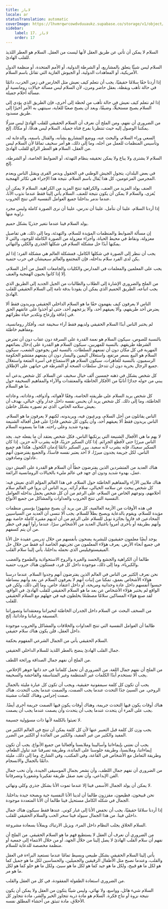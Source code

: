 ```yaml
---
title: لاباز
locale: ar
statusTranslation: automatic
coverImage: https://lhvmrqwrcowdvduuaukz.supabase.co/storage/v1/object/public/strapi-uploads/small_cover-educacion-fundamental.webp-2d51a7828a2b1309555be27f7e2a61a0.webp
sidebar:
    label: 17. لاباز
    order: 17
---
```

السلام لا يمكن أن تأتي عن طريق العقل لأنها ليست من العقل. السلام هو العطر اللذيذ للقلب الهادئ.

السلام ليس شيئًا يتعلق بالمشاريع، أو الشرطة الدولية، أو الأمم المتحدة، أو منظمة الدول الأمريكية، أو المعاهدات الدولية، أو الجيوش الغازية التي تقاتل باسم السلام.

إذا أردنا حقًا سلامًا حقيقيًا، يجب أن نتعلم كيف نعيش مثل الحارس في زمن الحرب، دائمًا في حالة تأهب ويقظة، بعقل حاضر ومرن، لأن السلام ليس مسألة خيالات رومانسية أو مسألة أحلام جميلة.

إذا لم نتعلم كيف نعيش في حالة تأهب من لحظة إلى أخرى، فإن الطريق الذي يؤدي إلى السلام يصبح مستحيلًا، وضيقًا، وبعد أن يصبح صعبًا للغاية، سينتهي به الأمر أخيرًا إلى طريق مسدود.

من الضروري أن نفهم، ومن الملح أن نعرف أن السلام الحقيقي للقلب الهادئ ليس منزلًا يمكننا الوصول إليه حيث تنتظرنا بفرح فتاة جميلة. السلام ليس هدفًا، أو مكانًا، إلخ.

السعي وراء السلام، والبحث عنه، ووضع المشاريع بشأنه، والقتال باسمه، والدعاية له، وتأسيس المنظمات للعمل من أجله، وما إلى ذلك، هو أمر سخيف تمامًا لأن السلام ليس من العقل، السلام هو العطر الرائع للقلب الهادئ.

السلام لا يشترى ولا يباع ولا يمكن تحقيقه بنظام التهدئة، أو الضوابط الخاصة، أو الشرطة، إلخ.

في بعض البلدان، يتجول الجيش الوطني في الحقول ويدمر القرى ويقتل الناس ويعدم المجرمين المزعومين، كل هذا يُقال باسم السلام. نتيجة هذا الإجراء هي تكاثر الهمجية.

العنف يولد المزيد من العنف، والكراهية تنتج المزيد من الكراهية. السلام لا يمكن أن يُغزى، والسلام لا يمكن أن يكون نتيجة للعنف. السلام يأتي إلينا فقط عندما نذوب الأنا، عندما ندمر بداخلنا جميع العوامل النفسية التي تنتج الحروب.

إذا أردنا السلام، علينا أن نتأمل، علينا أن ندرس، علينا أن نرى الصورة كاملة وليس مجرد زاوية منها.

يولد السلام فينا عندما نتغير جذريًا بشكل حميم.

إن مسألة الضوابط والمنظمات المؤيدة للسلام، والتهدئة، وما إلى ذلك، هي تفاصيل معزولة، ونقاط في محيط الحياة، وأجزاء معزولة من الصورة الكاملة للوجود، والتي لا يمكنها أبدًا حل مشكلة السلام في شكلها الجذري والكلي والنهائي.

يجب أن ننظر إلى الصورة في شكلها الكامل، فمشكلة العالم هي مشكلة الفرد؛ إذا لم يكن لدى الفرد سلام بداخله، فإن المجتمع والعالم سيعيشان في حرب حتمية.

يجب على المعلمين والمعلمات في المدارس والكليات والجامعات العمل من أجل السلام، إلا إذا كانوا يحبون الهمجية والعنف.

من الملح والضروري الإشارة إلى الطلاب والطالبات من الجيل الجديد إلى الطريق الذي يجب اتباعه، الطريق الحميم الذي يمكن أن يقودنا بدقة تامة إلى السلام الحقيقي للقلب الهادئ.

الناس لا يعرفون كيف يفهمون حقًا ما هو السلام الداخلي الحقيقي ويريدون فقط ألا يعترض أحد طريقهم، وألا يعيقهم أحد، وألا يزعجهم أحد، حتى لو أخذوا على عاتقهم الحق في إعاقة وإزعاج وتكدير حياة نظرائهم.

لم يختبر الناس أبدًا السلام الحقيقي ولديهم فقط آراء سخيفة عنه، وأفكار رومانسية، ومفاهيم خاطئة.

بالنسبة للصوص، سيكون السلام هو نعمة القدرة على السرقة دون عقاب دون أن تعترض الشرطة طريقهم. بالنسبة للمهربين، سيكون السلام هو القدرة على إدخال بضائعهم المهربة في كل مكان دون أن تمنعهم السلطات. بالنسبة لمن يجوعون الشعب، سيكون السلام هو البيع بسعر مرتفع، واستغلال اليمين واليسار دون أن يمنعهم مفتشو الحكومة الرسميون. بالنسبة للعاهرات، سيكون السلام هو الاستمتاع في أسرة المتعة واستغلال جميع الرجال بحرية دون أن تتدخل سلطات الصحة أو الشرطة في حياتهن على الإطلاق.

كل شخص يشكل في ذهنه خمسين ألف خيال سخيف عن السلام. كل شخص يدعي أنه يبني من حوله جدارًا أنانيًا من الأفكار الخاطئة والمعتقدات والآراء والمفاهيم السخيفة حول ما هو السلام.

كل شخص يريد السلام على طريقته الخاصة، وفقًا لأهوائه، وأذواقه، وعاداته، وعاداته الخاطئة، وما إلى ذلك. كل شخص يريد أن يحبس نفسه داخل جدار واق، خيالي، بهدف أن يعيش سلامه الخاص، الذي تم تصوره بشكل خاطئ.

الناس يقاتلون من أجل السلام، ويرغبون فيه، ويريدونه، لكنهم لا يعرفون ما هو السلام. الناس يريدون فقط ألا يعيقهم أحد، وأن يكون كل شخص قادرًا على فعل أفعاله الشنيعة بهدوء شديد وعلى راحته. هذا ما يسمونه السلام.

لا يهم ما هي الأفعال الشنيعة التي يرتكبها الناس، فكل شخص يعتقد أن ما يفعله جيد. يجد الناس مبررًا حتى لأفظع الجرائم. إذا كان السكير حزينًا، فإنه يشرب لأنه حزين. إذا كان السكير سعيدًا، فإنه يشرب لأنه سعيد. يبرر السكير دائمًا إدمان الكحول. هكذا هم جميع الناس، لكل جريمة يجدون مبررًا، لا أحد يعتبر نفسه فاسدًا، والجميع يفترضون أنهم عادلون وصادقون.

هناك العديد من المتشردين الذين يفترضون خطأً أن السلام هو القدرة على العيش دون عمل، بهدوء شديد ودون أي جهد في عالم مليء بالخيالات الرومانسية الرائعة.

هناك ملايين الآراء والمفاهيم الخاطئة حول السلام. في هذا العالم المؤلم الذي نعيش فيه: كل شخص يبحث عن سلامه الخيالي، سلام آرائه. يريد الناس أن يروا في العالم سلام أحلامهم، ونوعهم الخاص من السلام، على الرغم من أن كل شخص يحمل بداخله العوامل النفسية التي تنتج الحروب والعداوات والمشاكل من جميع الأنواع.

في هذه الأوقات من الأزمة العالمية، كل من يريد أن يصبح مشهورًا يؤسس منظمات مؤيدة للسلام، ويقوم بالدعاية ويصبح بطلاً للسلام. يجب ألا ننسى أن العديد من السياسيين المخادعين قد فازوا بجائزة نوبل للسلام على الرغم من أن لديهم مقبرة كاملة خاصة بهم وأنهم بطريقة أو بأخرى أمروا باغتيال العديد من الأشخاص سرًا، عندما رأوا أنهم في خطر من أن يتم كسفهم.

يوجد أيضًا معلمون حقيقيون للبشرية يضحون بأنفسهم من خلال تدريس عقيدة حل الأنا في جميع أنحاء الأرض. يعرف هؤلاء المعلمون من تجربتهم الخاصة أنه فقط من خلال حل الميفيستوفيليس الذي نحمله بداخلنا، يأتي إلينا سلام القلب.

طالما أن الكراهية والجشع والحسد والغيرة والروح الاستحواذية والطموح والغضب والكبرياء، وما إلى ذلك، موجودة داخل كل فرد، فستكون هناك حروب حتمية.

نحن نعرف الكثير من الناس في العالم الذين يفترضون أنهم وجدوا السلام. عندما درسنا هؤلاء الأشخاص بعمق، تمكنا من إثبات أنهم لا يعرفون السلام عن بعد وأنهم ببساطة حبسوا أنفسهم داخل عادة وحدانية ومريحة، أو داخل اعتقاد خاص، وما إلى ذلك، ولكن في الواقع لم يختبر هؤلاء الأشخاص عن بعد ما هو السلام الحقيقي للقلب الهادئ. في الواقع، لقد صنع هؤلاء المساكين سلامًا مصطنعًا يخلطون فيه في جهلهم مع السلام الحقيقي للقلب.

من السخف البحث عن السلام داخل الجدران الخاطئة لتحيزاتنا ومعتقداتنا وتصوراتنا المسبقة ورغباتنا وعاداتنا، إلخ.

طالما أن العوامل النفسية التي تنتج العداوات والخلافات والمشاكل والحروب موجودة داخل العقل، فلن يكون هناك سلام حقيقي.

السلام الحقيقي يأتي من الجمال الشرعي المفهوم بحكمة.

جمال القلب الهادئ ينضح بالعطر اللذيذ للسلام الداخلي الحقيقي.

من الملح أن نفهم جمال الصداقة ورائحة اللطف.

من الملح أن نفهم جمال اللغة. من الضروري أن تحمل كلماتنا في حد ذاتها جوهر الإخلاص. يجب ألا نستخدم أبدًا الكلمات غير المنتظمة وغير المتناسقة والفاحشة والسخيفة.

يجب أن تكون كل كلمة سيمفونية حقيقية، ويجب أن تكون كل عبارة مليئة بالجمال الروحي. من السيئ جدًا التحدث عندما يجب الصمت، والصمت عندما يجب التحدث. هناك صمت إجرامي وهناك كلمات مشينة.

هناك أوقات يكون فيها التحدث جريمة، وهناك أوقات يكون فيها الصمت جريمة أخرى أيضًا. يجب على المرء أن يتحدث عندما يجب أن يتحدث وأن يصمت عندما يجب أن يصمت.

لا تعبثوا بالكلمة لأنها ذات مسؤولية جسيمة.

يجب وزن كل كلمة قبل التعبير عنها لأن كل كلمة يمكن أن تنتج في العالم الكثير من المفيد والكثير من غير المفيد، والكثير من الفائدة أو الكثير من الضرر.

يجب أن نعتني بإيماءاتنا وأساليبنا وملابسنا وأفعالنا من جميع الأنواع. يجب أن تكون إيماءاتنا، وملابسنا، وطريقة جلوسنا على المائدة، وطريقة تصرفنا عند تناول الطعام، وطريقة التعامل مع الأشخاص في القاعة، وفي المكتب، وفي الشارع، وما إلى ذلك، مليئة دائمًا بالجمال والانسجام.

من الضروري أن نفهم جمال اللطف، وأن نشعر بجمال الموسيقى الجيدة، وأن نحب جمال الفن الإبداعي، وأن نعيد صقل طريقة تفكيرنا وشعورنا وتصرفاتنا.

لا يمكن أن يولد الجمال الأسمى فينا إلا عندما تموت الأنا بشكل جذري وكلي ونهائي.

نحن قبيحون، فظيعون، مقززون طالما أن لدينا الأنا النفسية حية وبصحة جيدة بداخلنا. الجمال في شكله الكامل مستحيل فينا طالما أن الأنا المتعددة موجودة.

إذا أردنا سلامًا حقيقيًا، يجب أن نخفض الأنا إلى غبار كوني. عندها فقط سيكون هناك جمال داخلي فينا. من هذا الجمال سيولد فينا سحر الحب والسلام الحقيقي للقلب.

السلام الخلاق يجلب النظام داخل المرء، ويزيل الارتباك ويملأنا بسعادة مشروعة.

من الضروري أن نعرف أن العقل لا يستطيع فهم ما هو السلام الحقيقي. من الملح أن نفهم أن سلام القلب الهادئ لا يصل إلينا من خلال الجهد، أو من خلال الانتماء إلى جمعية أو منظمة مخصصة للدعاية للسلام.

يأتي إلينا السلام الحقيقي بشكل طبيعي وبسيط تمامًا عندما نستعيد البراءة في العقل والقلب، وعندما نصبح مثل الأطفال الرقيقين والجميلين، والحساسين لكل ما هو جميل كما هو لكل ما هو قبيح، ولكل ما هو جيد كما هو لكل ما هو سيئ، ولكل ما هو حلو كما هو لكل ما هو مر.

من الضروري استعادة الطفولة المفقودة، في كل من العقل والقلب.

السلام شيء هائل، وواسع، ولا نهائي، وليس شيئًا يتكون من العقل ولا يمكن أن يكون نتيجة نزوة أو نتاج فكرة. السلام هو مادة ذرية تتجاوز الخير والشر، مادة تتجاوز كل الأخلاق، مادة تنبثق من أحشاء المطلق نفسه.
